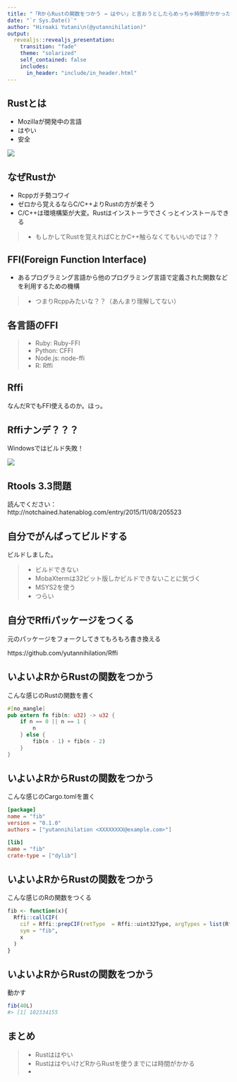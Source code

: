 ```yaml
---
title: "「RからRustの関数をつかう → はやい」と言おうとしたらめっちゃ時間がかかった話"
date: "`r Sys.Date()`"
author: "Hiroaki Yutani\n(@yutannihilation)"
output:
  revealjs::revealjs_presentation:
    transition: "fade"
    theme: "solarized"
    self_contained: false
    includes:
      in_header: "include/in_header.html"
---
```


## Rustとは

* Mozillaが開発中の言語
* はやい
* 安全

![](rust-logo-128x128-blk.png)

## なぜRustか

* Rcppガチ勢コワイ
* ゼロから覚えるならC/C++よりRustの方が楽そう
* C/C++は環境構築が大変。Rustはインストーラでさくっとインストールできる

> - もしかしてRustを覚えればCとかC++触らなくてもいいのでは？？

## FFI(Foreign Function Interface)

* あるプログラミング言語から他のプログラミング言語で定義された関数などを利用するための機構

> - つまりRcppみたいな？？（あんまり理解してない）

## 各言語のFFI

> - Ruby: Ruby-FFI
> - Python: CFFI
> - Node.js: node-ffi
> - R: Rffi

## Rffi

なんだRでもFFI使えるのか。ほっ。

## Rffiナンデ？？？

Windowsではビルド失敗！

![](https://pbs.twimg.com/media/CTM7J__VEAA7Wuv.jpg)

## Rtools 3.3問題

読んでください：http://notchained.hatenablog.com/entry/2015/11/08/205523

## 自分でがんばってビルドする

ビルドしました。

>- ビルドできない
>- MobaXtermは32ビット版しかビルドできないことに気づく
>- MSYS2を使う
>- つらい


## 自分でRffiパッケージをつくる

元のパッケージをフォークしてきてもろもろ書き換える

https://github.com/yutannihilation/Rffi


## いよいよRからRustの関数をつかう

こんな感じのRustの関数を書く

```rs
#[no_mangle]
pub extern fn fib(n: u32) -> u32 {
    if n == 0 || n == 1 {
        n
    } else {
        fib(n - 1) + fib(n - 2)
    }
}
```

## いよいよRからRustの関数をつかう

こんな感じのCargo.tomlを置く

```toml
[package]
name = "fib"
version = "0.1.0"
authors = ["yutannihilation <XXXXXXXX@example.com>"]

[lib]
name = "fib"
crate-type = ["dylib"]
```

## いよいよRからRustの関数をつかう

こんな感じのRの関数をつくる

```r
fib <- function(x){
  Rffi::callCIF(
    cif = Rffi::prepCIF(retType  = Rffi::uint32Type, argTypes = list(Rffi::uint32Type)),
    sym = "fib",
    x
  )
}
```

## いよいよRからRustの関数をつかう

動かす

```r
fib(40L)
#> [1] 102334155
```

## まとめ

>- Rustははやい
>- RustははやいけどRからRustを使うまでには時間がかかる
>- 